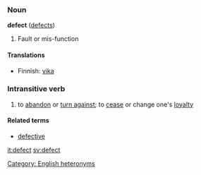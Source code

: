 ===Noun===
'''defect''' ([[defects]])

#Fault or mis-function

====Translations====

*Finnish: [[vika]]

===Intransitive verb===
# to [[abandon]] or [[turn against]]; to [[cease]] or change one's [[loyal]]ty
====Related terms====
*[[defective]]

[[Category: English heteronyms]]

[[it:defect]]
[[sv:defect]]
